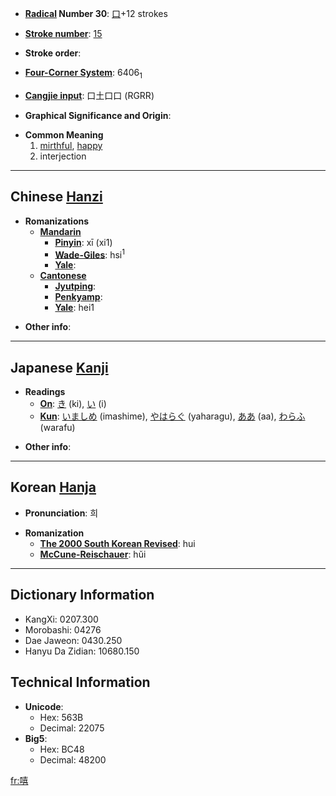 * '''[[Wiktionary:Chinese radical index| Radical]] Number 30''': [[Wiktionary:Chinese radical index 口|口]]+12 strokes

* '''[[Wiktionary:Chinese total strokes index|Stroke number]]''': [[Wiktionary:Chinese total strokes index 15|15]]

* '''Stroke order''': 

* '''[[Wiktionary:Chinese four corner index|Four-Corner System]]''': 6406<sub>1</sub>

* '''[[Wiktionary:Chinese Cangjie index|Cangjie input]]''': 口土口口 (RGRR)

* '''Graphical Significance and Origin''': 

* '''Common Meaning'''
*#[[mirthful]], [[happy]]
*# interjection


----

== Chinese [[Hanzi]] ==

* '''Romanizations'''
** '''[[Mandarin]]'''
*** '''[[Pinyin]]''': xī (xi1)
*** '''[[Wade-Giles]]''': hsi<sup>1</sup>
*** '''[[Yale]]''': 
** '''[[Cantonese]]'''
*** '''[[Jyutping]]''':
*** '''[[Penkyamp]]''': 
*** '''[[Yale]]''': hei1

* '''Other info''': 

----

== Japanese [[Kanji]] ==

* '''Readings'''
** '''[[On]]''': [[き]] (ki), [[い]] (i)
** '''[[Kun]]''': [[いましめ]] (imashime), [[やはらぐ]] (yaharagu), [[ああ]] (aa), [[わらふ]] (warafu)

* '''Other info''':  

----

== Korean [[Hanja]] ==

* '''Pronunciation''': 희

* '''Romanization'''
** '''[[The 2000 South Korean Revised Romanization|The 2000 South Korean Revised]]''': hui
** '''[[McCune-Reischauer]]''': hŭi

----

== Dictionary Information ==

* KangXi: 0207.300
* Morobashi: 04276
* Dae Jaweon: 0430.250
* Hanyu Da Zidian: 10680.150

== Technical Information ==

* '''Unicode''':
** Hex: 563B
** Decimal: 22075
* '''Big5''':
** Hex: BC48
** Decimal: 48200

[[fr:嘻]]